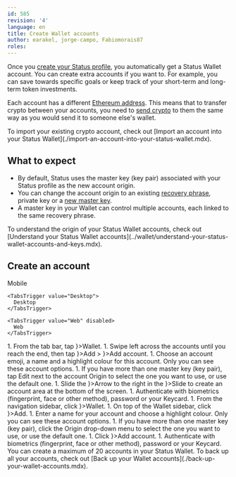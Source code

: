 ```yaml
---
id: 585
revision: '4'
language: en
title: Create Wallet accounts
author: earakel, jorge-campo, Fabiomorais87
roles:
---
```


Once you [create your Status profile](../getting-started/run-the-status-app-for-the-first-time.mdx#create-a-new-status-profile), you automatically get a Status Wallet account. You can create extra accounts if you want to. For example, you can save towards specific goals or keep track of your short-term and long-term token investments.

Each account has a different [Ethereum address](./about-your-wallet-accounts-and-addresses.mdx). This means that to transfer crypto between your accounts, you need to [send crypto](./send-crypto-to-someone.mdx) to them the same way as you would send it to someone else's wallet.

<Admonition type="info">
  To import your existing crypto account, check out [Import an account into your Status Wallet](./import-an-account-into-your-status-wallet.mdx).
</Admonition>

## What to expect

- By default, Status uses the master key (key pair) associated with your Status profile as the new account origin.
- You can change the account origin to an existing [recovery phrase](../profile/understand-your-status-keys-and-recovery-phrase.mdx), private key or a [new master key](./organize-funds-and-accounts-with-a-new-master-key.mdx).
- A master key in your Wallet can control multiple accounts, each linked to the same recovery phrase.

<Admonition type="info">
  To understand the origin of your Status Wallet accounts, check out [Understand your Status Wallet accounts](../wallet/understand-your-status-wallet-accounts-and-keys.mdx).
</Admonition>

## Create an account

<Tabs defaultValue="Mobile">
  <TabsList size={32}>
    <TabsTrigger value="Mobile">
      Mobile
    </TabsTrigger>

    <TabsTrigger value="Desktop">
      Desktop
    </TabsTrigger>

    <TabsTrigger value="Web" disabled>
      Web
    </TabsTrigger>
  </TabsList>

  <TabsContent value="Mobile">
    1. From the tab bar, tap <ContextTag icon={<WalletIcon />}>Wallet</ContextTag>.
    1. Swipe left across the accounts until you reach the end, then tap <ContextTag icon={<AddIcon />}>Add</ContextTag> > <ContextTag icon={<AddIcon />}>Add account</ContextTag>.
    1. Choose an account emoji, a name and a highlight colour for this account. Only you can see these account options.
    1. If you have more than one master key (key pair), tap <ContextTag>Edit</ContextTag> next to the account <ContextTag>Origin</ContextTag> to select the one you want to use, or use the default one.
    1. Slide the <ContextTag icon={<ArrowRightIcon />}>Arrow</ContextTag> to the right in the <ContextTag icon={<TouchIdBigIcon />}>Slide to create an account</ContextTag> area at the bottom of the screen.
    1. Authenticate with biometrics (fingerprint, face or other method), password or your Keycard.
  </TabsContent>

  <TabsContent value="Desktop">
    1. From the navigation sidebar, click <ContextTag icon={<WalletDesktopIcon />}>Wallet</ContextTag>.
    1. On top of the Wallet sidebar, click <ContextTag icon={<AddCircleDesktopIcon />}>Add</ContextTag>.
    1. Enter a name for your account and choose a highlight colour. Only you can see these account options.
    1. If you have more than one master key (key pair), click the <ContextTag>Origin</ContextTag> drop-down menu to select the one you want to use, or use the default one.
    1. Click <ContextTag icon={<PasswordDesktopIcon />}>Add account</ContextTag>.
    1. Authenticate with biometrics (fingerprint, face or other method), password or your Keycard.
  </TabsContent>
</Tabs>

<Admonition type="info">
  You can create a maximum of 20 accounts in your Status Wallet. To back up all your accounts, check out [Back up your Wallet accounts](./back-up-your-wallet-accounts.mdx).
</Admonition>
